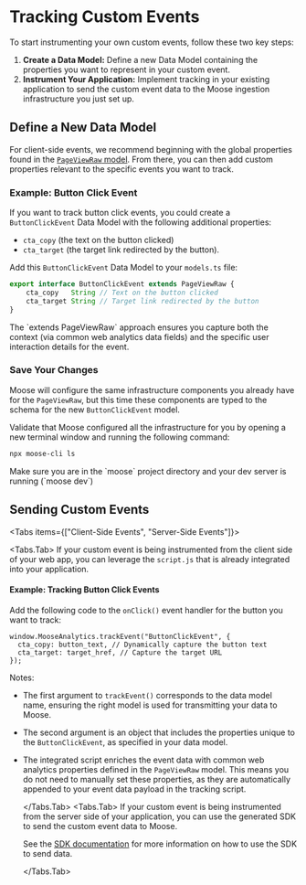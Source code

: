 
# Tracking Custom Events

To start instrumenting your own custom events, follow these two key steps:

1. **Create a Data Model:** Define a new Data Model containing the properties you want to represent in your custom event.
2. **Instrument Your Application:** Implement tracking in your existing application to send the custom event data to the Moose ingestion infrastructure you just set up.

## Define a New Data Model

For client-side events, we recommend beginning with the global properties found in the [`PageViewRaw` model](). From there, you can then add custom properties relevant to the specific events you want to track.

### Example: Button Click Event

If you want to track button click events, you could create a `ButtonClickEvent` Data Model with the following additional properties:

- `cta_copy` (the text on the button clicked)
- `cta_target` (the target link redirected by the button).

Add this `ButtonClickEvent` Data Model to your `models.ts` file:

```ts filename="moose/app/datamodels/models.ts" copy
export interface ButtonClickEvent extends PageViewRaw {
    cta_copy   String // Text on the button clicked
    cta_target String // Target link redirected by the button
}

```

<Callout>
  The `extends PageViewRaw` approach ensures you capture both the context (via
  common web analytics data fields) and the specific user interaction details
  for the event.
</Callout>

### Save Your Changes

Moose will configure the same infrastructure components you already have for the `PageViewRaw`, but this time these components are typed to the schema for the new `ButtonClickEvent` model.

Validate that Moose configured all the infrastructure for you by opening a new terminal window and running the following command:

```bash filename="terminal" copy
npx moose-cli ls
```

<Callout type="warning">
  Make sure you are in the `moose` project directory and your dev server is
  running (`moose dev`)
</Callout>

## Sending Custom Events

<Tabs items={["Client-Side Events", "Server-Side Events"]}>

  <Tabs.Tab>
  If your custom event is being instrumented from the client side of your web app, you can leverage the `script.js` that is already integrated into your application.

#### Example: Tracking Button Click Events

Add the following code to the `onClick()` event handler for the button you want to track:

```tsx filename="Your Web App Client Code" copy
window.MooseAnalytics.trackEvent("ButtonClickEvent", {
  cta_copy: button_text, // Dynamically capture the button text
  cta_target: target_href, // Capture the target URL
});
```

Notes:

- The first argument to `trackEvent()` corresponds to the data model name, ensuring the right model is used for transmitting your data to Moose.
- The second argument is an object that includes the properties unique to the `ButtonClickEvent`, as specified in your data model.
- The integrated script enriches the event data with common web analytics properties defined in the `PageViewRaw` model. This means you do not need to manually set these properties, as they are automatically appended to your event data payload in the tracking script.

  </Tabs.Tab>
  <Tabs.Tab>
    If your custom event is being instrumented from the server side of your application, you can use the generated SDK to send the custom event data to Moose.

    See the [SDK documentation](/building/ingest-data/ingest-sdk) for more information on how to use the SDK to send data.

  </Tabs.Tab>
</Tabs>
